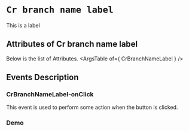 <!-- Custom-MDX-Documentation.mdx -->

# `Cr branch name label`

This is a label


## Attributes of Cr branch name label
Below is the list of Attributes.
<ArgsTable of={ CrBranchNameLabel } /> 

## Events Description

### CrBranchNameLabel-onClick

This event is used to perform some action when the button is clicked.

### Demo

<Canvas>
<Story id="crbranchnamelabel--primary" />
</Canvas>

 